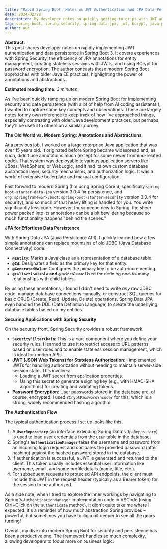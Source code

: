 ```yaml
---
title: "Rapid Spring Boot: Notes on JWT Authentication and JPA Data Persistence"
date: 2024/02/28
description: My developer notes on quickly getting to grips with JWT authentication and data persistence in Spring Boot 3. I cover my experiences with Spring Security, the power of JPA annotations for entity management, stateless sessions with JWT, and BCrypt password encryption, contrasting it with older Java EE approaches.
tag: spring-boot, spring-security, spring-data-jpa, jwt, bcrypt, java-persistence-api, jpa, authentication, authorization, api-security, java
author: Aug
---
```



**Abstract:**  
This post shares developer notes on rapidly implementing JWT authentication and data persistence in Spring Boot 3. It covers experiences with Spring Security, the efficiency of JPA annotations for entity management, creating stateless sessions with JWTs, and using BCrypt for password encryption. The author contrasts these modern Spring Boot approaches with older Java EE practices, highlighting the power of annotations and abstractions.

**Estimated reading time:** _3 minutes_

As I've been quickly ramping up on modern Spring Boot for implementing security and data persistence (with a lot of help from AI coding assistants!), I wanted to capture some key concepts and observations. These are largely notes for my own reference to keep track of how I've approached things, especially contrasting with older Java development practices, but perhaps they'll be useful to others on a similar journey.

**The Old World vs. Modern Spring: Annotations and Abstractions**

At a previous job, I worked on a large enterprise Java application that was over 15 years old. It originated before Spring became widespread and, as such, didn't use annotations much (except for some newer frontend-related code). That system was deployable to various application servers like JBoss, WebSphere, or WebLogic, and it had its own custom database abstraction layer, security mechanisms, and authorization logic. It was a world of extensive boilerplate and manual configuration.

Fast forward to modern Spring (I'm using Spring Core 6, specifically `spring-boot-starter-data-jpa` version 3.0.4 for persistence, and `org.springframework.boot:spring-boot-starter-security` version 3.0.4 for security), and so much of that heavy lifting is handled for you. You write significantly less code. However, for someone new to Spring, the sheer power packed into its annotations can be a bit bewildering because so much functionality happens "behind the scenes."

**JPA for Effortless Data Persistence**

With Spring Data JPA (Java Persistence API), I quickly learned how a few simple annotations can replace mountains of old JDBC (Java Database Connectivity) code:

- **`@Entity`**: Marks a Java class as a representation of a database table.
- **`@Id`**: Designates a field as the primary key for that entity.
- **`@GeneratedValue`**: Configures the primary key to be auto-incrementing.
- **`@CollectionTable` and `@JoinColumn`**: Used for defining one-to-many relationships with child tables.

By using these annotations, I found I didn't need to write _any_ raw JDBC code, manage database connections manually, or construct SQL queries for basic CRUD (Create, Read, Update, Delete) operations. Spring Data JPA even handled the DDL (Data Definition Language) to create the underlying database tables based on my entities.

**Securing Applications with Spring Security**

On the security front, Spring Security provides a robust framework:

- **`SecurityFilterChain`**: This is a core component where you define your security rules. I learned to use it to restrict access to URL patterns based on user roles and to enable stateless session management, which is ideal for modern APIs.
- **JWT (JSON Web Tokens) for Stateless Authorization**: I implemented JWTs for handling authorization without needing to maintain server-side session state. This involves:
  - Loading a JWT secret from application properties.
  - Using this secret to generate a signing key (e.g., with HMAC-SHA algorithms) for creating and validating tokens.
- **Password Encryption**: User passwords stored in the database are, of course, encrypted. I used `BCryptPasswordEncoder` for this, which is a strong, widely recommended hashing algorithm.

**The Authentication Flow**

The typical authentication process I set up looks like this:

1.  A **`UserRepository`** (an interface extending Spring Data's `JpaRepository`) is used to load user credentials from the `User` table in the database.
2.  Spring's **`AuthenticationManager`** takes the username and password from an incoming login request and compares the provided password (after hashing) against the hashed password stored in the database.
3.  If authentication is successful, a JWT is generated and returned to the client. This token usually includes essential user information like username, email, and some profile details (name, title, etc.).
4.  For subsequent requests to protected API endpoints, the client must include this JWT in the request header (typically as a Bearer token) for the session to be authorized.

As a side note, when I tried to explore the inner workings by navigating to Spring's `AuthenticationManager` implementation code in VSCode (using Ctrl+Click on the `authenticate` method), it didn't quite take me where I expected. It's a reminder of how much abstraction Spring provides – powerful, but sometimes you have to dig a bit deeper to see all the gears turning!

Overall, my dive into modern Spring Boot for security and persistence has been a productive one. The framework handles so much complexity, allowing developers to focus more on business logic.
